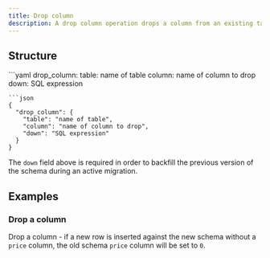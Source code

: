 ```yaml
---
title: Drop column
description: A drop column operation drops a column from an existing table.
---
```


## Structure

<YamlJsonTabs>
```yaml
drop_column:
  table: name of table
  column: name of column to drop
  down: SQL expression

```
```json
{
  "drop_column": {
    "table": "name of table",
    "column": "name of column to drop",
    "down": "SQL expression"
  }
}
```
</YamlJsonTabs>

The `down` field above is required in order to backfill the previous version of the schema during an active migration.

## Examples

### Drop a column

Drop a column - if a new row is inserted against the new schema without a `price` column, the old schema `price` column will be set to `0`.

<ExampleSnippet example="09_drop_column.yaml" languange="yaml" />

